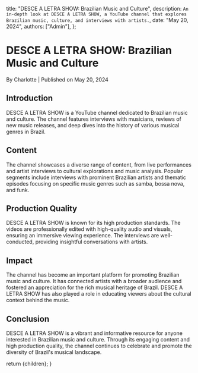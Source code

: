 
  title: "DESCE A LETRA SHOW: Brazilian Music and Culture",
  description: `An in-depth look at DESCE A LETRA SHOW, a YouTube channel that explores Brazilian music, culture, and interviews with artists.`,
  date: "May 20, 2024",
  authors: ["Admin"],
};

<h1>DESCE A LETRA SHOW: Brazilian Music and Culture</h1>
<div className="text-sm text-gray-500 dark:text-gray-400">
  By Charlotte | Published on May 20, 2024
</div>

<section id="introduction">
  <h2>Introduction</h2>
  <span>
    DESCE A LETRA SHOW is a YouTube channel dedicated to Brazilian music and
    culture. The channel features interviews with musicians, reviews of new
    music releases, and deep dives into the history of various musical genres in
    Brazil.
  </span>
</section>

<section id="content">
  <h2>Content</h2>
  <span>
    The channel showcases a diverse range of content, from live performances and
    artist interviews to cultural explorations and music analysis. Popular
    segments include interviews with prominent Brazilian artists and thematic
    episodes focusing on specific music genres such as samba, bossa nova, and
    funk.
  </span>
</section>

<section id="production-quality">
  <h2>Production Quality</h2>
  <span>
    DESCE A LETRA SHOW is known for its high production standards. The videos
    are professionally edited with high-quality audio and visuals, ensuring an
    immersive viewing experience. The interviews are well-conducted, providing
    insightful conversations with artists.
  </span>
</section>

<section id="impact">
  <h2>Impact</h2>
  <span>
    The channel has become an important platform for promoting Brazilian music
    and culture. It has connected artists with a broader audience and fostered
    an appreciation for the rich musical heritage of Brazil. DESCE A LETRA SHOW
    has also played a role in educating viewers about the cultural context
    behind the music.
  </span>
</section>

<section id="conclusion">
  <h2>Conclusion</h2>
  <span>
    DESCE A LETRA SHOW is a vibrant and informative resource for anyone
    interested in Brazilian music and culture. Through its engaging content and
    high production quality, the channel continues to celebrate and promote the
    diversity of Brazil's musical landscape.
  </span>
</section>

  return <MdxLayout>{children}</MdxLayout>;
}
